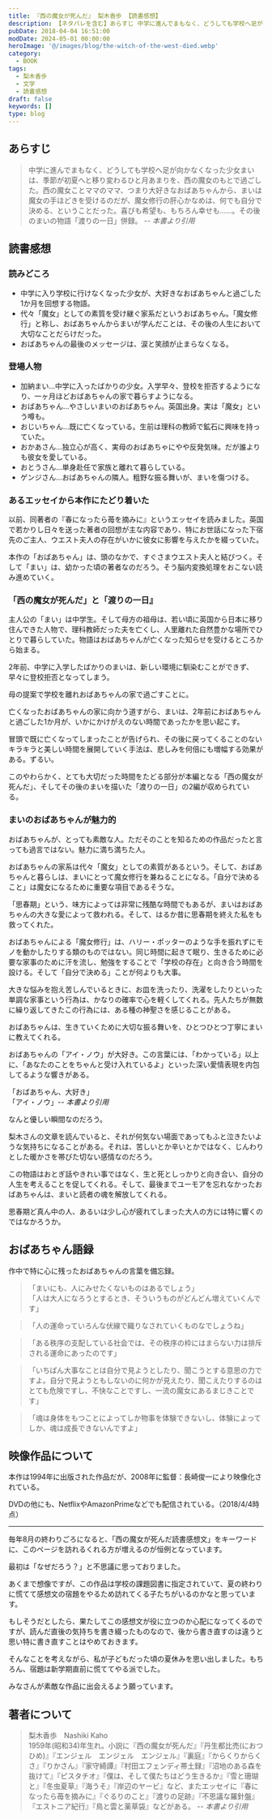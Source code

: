 ```yaml
---
title: 『西の魔女が死んだ』 梨木香歩 【読書感想】
description: 【ネタバレを含む】あらすじ 中学に進んでまもなく、どうしても学校へ足が向かなくなった少女まいは、季節が初夏へと移り変わるひと月あまりを、西の魔女のもとで過ごした。西の魔女ことママのママ、つまり大好きなおばあちゃんから、まいは魔女の手ほどきを受けるのだが、魔女修行の肝心かなめは、何でも自分で決める、ということだった
pubDate: 2018-04-04 16:51:00
modDate: 2024-05-01 00:00:00
heroImage: '@/images/blog/the-witch-of-the-west-died.webp'
category:
  - BOOK
tags:
  - 梨木香歩
  - 文学
  - 読書感想
draft: false
keywords: []
type: blog
---
```



## あらすじ

> 中学に進んでまもなく、どうしても学校へ足が向かなくなった少女まいは、季節が初夏へと移り変わるひと月あまりを、西の魔女のもとで過ごした。西の魔女ことママのママ、つまり大好きなおばあちゃんから、まいは魔女の手ほどきを受けるのだが、魔女修行の肝心かなめは、何でも自分で決める、ということだった。喜びも希望も、もちろん幸せも……。その後のまいの物語「渡りの一日」併録。 <cite>-- 本書より引用</cite>

## 読書感想

### 読みどころ

- 中学に入り学校に行けなくなった少女が、大好きなおばあちゃんと過ごした1か月を回想する物語。
- 代々「魔女」としての素質を受け継ぐ家系だというおばあちゃん。「魔女修行」と称し、おばあちゃんからまいが学んだことは、その後の人生において大切なことだらけだった。
- おばあちゃんの最後のメッセージは、涙と笑顔が止まらなくなる。

### 登場人物

- 加納まい…中学に入ったばかりの少女。入学早々、登校を拒否するようになり、一ヶ月ほどおばあちゃんの家で暮らすようになる。
- おばあちゃん…やさしいまいのおばあちゃん。英国出身。実は「魔女」という噂も。
- おじいちゃん…既に亡くなっている。生前は理科の教師で鉱石に興味を持っていた。
- おかあさん…独立心が高く、実母のおばあちゃにやや反発気味。だが誰よりも彼女を愛している。
- おとうさん…単身赴任で家族と離れて暮らしている。
- ゲンジさん…おばあちゃんの隣人。粗野な振る舞いが、まいを傷つける。

<Alert type='danger' content='以降、ネタバレを含む' />

### あるエッセイから本作にたどり着いた

以前、同著者の『春になったら苺を摘みに』というエッセイを読みました。英国で若かりし日々を送った著者の回想が主な内容であり、特にお世話になった下宿先のご主人、ウエスト夫人の存在がいかに彼女に影響を与えたかを綴っていた。

<BlogCard
  title='『春になったら莓を摘みに』 梨木香歩 【読書感想・あらすじ】'
  description='あらすじ　「理解はできないが、受け容れる」それがウェスト夫人の生き方だった。「私」が学生時代を過ごした英国の下宿には、女主人ウェスト夫人と、さまざまな人種や考え方の住人たちが暮らしていた。ウェスト夫人の強靭な博愛精神と、時代に左右されない生き方に触れて、「私」は日常を深く生き抜くということを'
  url='https://www.neputa-note.net/2018/01/nashiki-kaho-when-spring-comes-to-pick-strawberries/'
  domain='www.neputa-note.net'
/>

本作の「おばあちゃん」は、頭のなかで、すぐさまウエスト夫人と結びつく。そして「まい」は、幼かった頃の著者なのだろう。そう脳内変換処理をおこない読み進めていく。

### 「西の魔女が死んだ」と「渡りの一日』

主人公の「まい」は中学生。そして母方の祖母は、若い頃に英国から日本に移り住んできた人物で、理科教師だった夫を亡くし、人里離れた自然豊かな場所でひとりで暮らしていた。物語はおばあちゃんが亡くなった知らせを受けるところから始まる。

2年前、中学に入学したばかりのまいは、新しい環境に馴染むことができず、早々に登校拒否となってしまう。

母の提案で学校を離れおばあちゃんの家で過ごすことに。

亡くなったおばあちゃんの家に向かう道すがら、まいは、2年前におばあちゃんと過ごした1か月が、いかにかけがえのない時間であったかを思い起こす。

冒頭で既に亡くなってしまったことが告げられ、その後に戻ってくることのないキラキラと美しい時間を展開していく手法は、悲しみを何倍にも増幅する効果がある。ずるい。

このやわらかく、とても大切だった時間をたどる部分が本編となる「西の魔女が死んだ」、そしてその後のまいを描いた「渡りの一日」の2編が収められている。

### まいのおばあちゃんが魅力的

おばあちゃんが、とっても素敵な人。ただそのことを知るための作品だったと言っても過言ではない。魅力に満ち満ちた人。

おばあちゃんの家系は代々「魔女」としての素質があるという。そして、おばあちゃんと暮らしは、まいにとって魔女修行を兼ねることになる。「自分で決めること」は魔女になるために重要な項目であるそうな。

「思春期」という、味方によっては非常に残酷な時間でもあるが、まいはおばあちゃんの大きな愛によって救われる。そして、はるか昔に思春期を終えた私をも救ってくれた。

おばあちゃんによる「魔女修行」は、ハリー・ポッターのような手を振れずにモノを動かしたりする類のものではない。同じ時間に起きて眠り、生きるために必要な家事のために汗を流し、勉強をすることで「学校の存在」と向き合う時間を設ける。そして「自分で決める」ことが何よりも大事。

大きな悩みを抱え苦しんでいるときに、お皿を洗ったり、洗濯をしたりといった単調な家事という行為は、かなりの確率で心を軽くしてくれる。先人たちが無数に繰り返してきたこの行為には、ある種の神聖さを感じることがある。

おばあちゃんは、生きていくために大切な振る舞いを、ひとつひとつ丁寧にまいに教えてくれる。

おばあちゃんの「アイ・ノウ」が大好き。この言葉には、「わかっている」以上に、「あなたのことをちゃんと受け入れているよ」といった深い愛情表現を内包してるような響きがある。

「おばあちゃん、大好き」<br />
「アイ・ノウ」<cite>-- 本書より引用</cite>

なんと優しい瞬間なのだろう。

梨木さんの文章を読んでいると、それが何気ない場面であってもふと泣きたいような気持ちになることがある。それは、苦しいとか辛いとかではなく、じんわりとした暖かさを帯びた切ない感情なのだろう。

この物語はおとぎ話やきれい事ではなく、生と死としっかりと向き合い、自分の人生を考えることを促してくれる。そして、最後までユーモアを忘れなかったおばあちゃんは、まいと読者の魂を解放してくれる。

思春期ど真ん中の人、あるいは少し心が疲れてしまった大人の方には特に響くのではなかろうか。

<div class='not-prose'>
  <div data-vc_mylinkbox_id='886753700'></div>
</div>

## おばあちゃん語録

作中で特に心に残ったおばあちゃんの言葉を備忘録。

> 「まいにも、人にみせたくないものはあるでしょう」<br />
> 「人は大人になろうとするとき、そういうものがどんどん増えていくんです」

> 「人の運命っていろんな伏線で織りなされていくものなでしょうね」

> 「ある秩序の支配している社会では、その秩序の枠にはまらない力は排斥される運命にあったのです」

> 「いちばん大事なことは自分で見ようとしたり、聞こうとする意思の力ですよ。自分で見ようともしないのに何かが見えたり、聞こえたりするのはとても危険ですし、不快なことですし、一流の魔女にあるまじきことです」

> 「魂は身体をもつことによってしか物事を体験できないし、体験によってしか、魂は成長できないんですよ」

## 映像作品について

本作は1994年に出版された作品だが、2008年に監督：長崎俊一により映像化されている。

DVDの他にも、NetflixやAmazonPrimeなどでも配信されている。（2018/4/4時点）

<div class='not-prose'>
  <div data-vc_mylinkbox_id='886753704'></div>
</div>

<hr />

<Alert type='info' content='追記　2019.08.31' />

毎年8月の終わりごろになると、「西の魔女が死んだ読書感想文」をキーワードに、このページを訪れるくれる方が増えるのが恒例となっています。

最初は「なぜだろう？」と不思議に思っておりました。

あくまで想像ですが、この作品は学校の課題図書に指定されていて、夏の終わりに慌てて感想文の宿題をやるため訪れてくる子たちがいるのかなと思っています。

もしそうだとしたら、果たしてこの感想文が役に立つのか心配になってくるのですが、読んだ直後の気持ちを書き綴ったものなので、後から書き直すのは違うと思い特に書き直すことはやめておきます。

そんなことを考えながら、私が子どもだった頃の夏休みを思い出しました。もちろん、宿題は新学期直前に慌ててやる派でした。

みなさんが素敵な作品に出会えるよう願っています。

## 著者について

> 梨木香歩　Nashiki Kaho<br />
> 1959年(昭和34)年生れ。小説に『西の魔女が死んだ』『丹生都比売(におつひめ)』『エンジェル　エンジェル　エンジェル』『裏庭』『からくりからくさ』『りかさん』『家守綺譚』『村田エフェンディ帯土録』『沼地のある森を抜けて』『ピスタチオ』『僕は、そして僕たちはどう生きるか』『雪と珊瑚と』『冬虫夏草』『海うそ』『岸辺のヤービ』など、またエッセイに『春になったら苺を摘みに』『ぐるりのこと』『渡りの足跡』『不思議な羅針盤』『エストニア紀行』『鳥と雲と薬草袋』などがある。 <cite>-- 本書より引用</cite>
